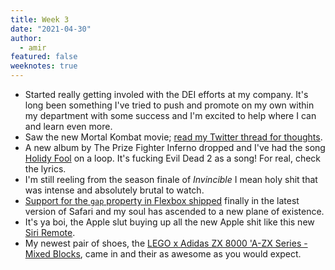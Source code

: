 ```yaml
---
title: Week 3
date: "2021-04-30"
author:
  - amir
featured: false
weeknotes: true
---
```


- Started really getting involed with the DEI efforts at my company. It's long been something I've tried to push and promote on my own within my department with some success and I'm excited to help where I can and learn even more.
- Saw the new Mortal Kombat movie; [read my Twitter thread for thoughts](https://twitter.com/arkmuntasser/status/1386570113571201025?s=20).
- A new album by The Prize Fighter Inferno dropped and I've had the song [Holidy Fool](https://www.youtube.com/watch?v=kQHwEHBOkdQ) on a loop. It's fucking Evil Dead 2 as a song! For real, check the lyrics.
- I'm still reeling from the season finale of *Invincible* I mean holy shit that was intense and absolutely brutal to watch.
- [Support for the `gap` property in Flexbox shipped](https://twitter.com/jensimmons/status/1387121082176577544?s=20) finally in the latest version of Safari and my soul has ascended to a new plane of existence.
- It's ya boi, the Apple slut buying up all the new Apple shit like this new [Siri Remote](https://www.apple.com/shop/product/MJFM3LL/A/siri-remote?fnode=216726505b3a962aaed9044d8a08a8be96476f0ac7fb6cac4501d625c8a8c7ff27a1347ff043075f1c6648ac37737c54e39cf4afafb1b4eb105e67b53c07b3db20b3c9a429092496c9f1e53a97fd74185958fd282961ba4d03df147548579d71).
- My newest pair of shoes, the [LEGO x Adidas ZX 8000 'A-ZX Series - Mixed Blocks](https://www.adidas.com/us/zx-8000-lego-shoes/FZ3482.html), came in and their as awesome as you would expect.
